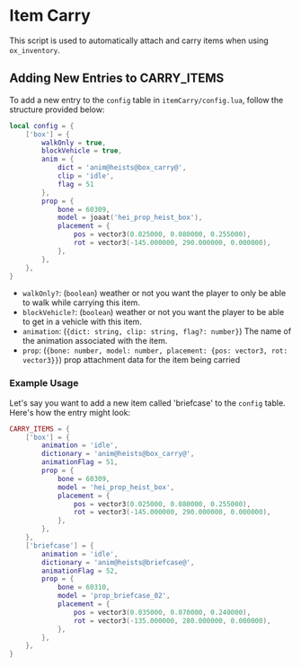 # Item Carry

This script is used to automatically attach and carry items when using `ox_inventory`. 

## Adding New Entries to CARRY_ITEMS

To add a new entry to the `config` table in `itemCarry/config.lua`, follow the structure provided below:

```lua
local config = {
    ['box'] = {
        walkOnly = true,
        blockVehicle = true,
        anim = {
            dict = 'anim@heists@box_carry@',
            clip = 'idle',
            flag = 51
        },
        prop = {
            bone = 60309,
            model = joaat('hei_prop_heist_box'),
            placement = {
                pos = vector3(0.025000, 0.080000, 0.255000),
                rot = vector3(-145.000000, 290.000000, 0.000000),
            },
        },
    },
}
```

- `walkOnly?`: (`boolean`) weather or not you want the player to only be able to walk while carrying this item.
- `blockVehicle?`: (`boolean`) weather or not you want the player to be able to get in a vehicle with this item.
- `animation`: (`{dict: string, clip: string, flag?: number}`) The name of the animation associated with the item.
- `prop`: (`{bone: number, model: number, placement: {pos: vector3, rot: vector3}}`) prop attachment data for the item being carried

### Example Usage

Let's say you want to add a new item called 'briefcase' to the `config` table. Here's how the entry might look:

```lua
CARRY_ITEMS = {
    ['box'] = {
        animation = 'idle',
        dictionary = 'anim@heists@box_carry@',
        animationFlag = 51,
        prop = {
            bone = 60309,
            model = 'hei_prop_heist_box',
            placement = {
                pos = vector3(0.025000, 0.080000, 0.255000),
                rot = vector3(-145.000000, 290.000000, 0.000000),
            },
        },
    },
    ['briefcase'] = {
        animation = 'idle',
        dictionary = 'anim@heists@briefcase@',
        animationFlag = 52,
        prop = {
            bone = 60310,
            model = 'prop_briefcase_02',
            placement = {
                pos = vector3(0.035000, 0.070000, 0.240000),
                rot = vector3(-135.000000, 280.000000, 0.000000),
            },
        },
    },
}
```
